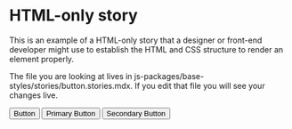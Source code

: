 
<Meta title="Examples/HTML" />

# HTML-only story

This is an example of a HTML-only story that a designer or front-end developer might use to establish the HTML
and CSS structure to render an element properly.

The file you are looking at lives in js-packages/base-styles/stories/button.stories.mdx. If you edit that file you will see your changes live.

<Canvas>
	<Story name="Plain button">
		<button type="button" className="components-button is-small">Button</button>
	</Story>
</Canvas>

<Canvas>
	<Story name="Primary button">
		<button type="button" className="components-button is-primary is-small">Primary Button</button>
	</Story>
</Canvas>

<Canvas>
	<Story name="Secondary button">
		<button type="button" className="components-button is-secondary is-small">Secondary Button</button>
	</Story>
</Canvas>
